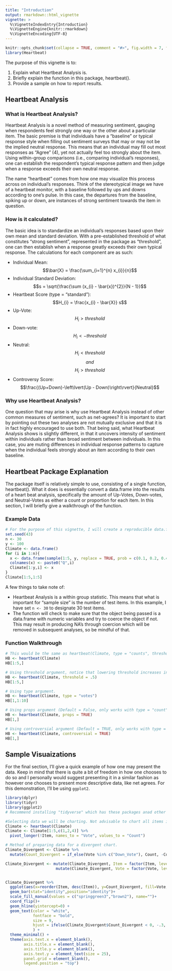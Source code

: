 ```yaml
---
title: "Introduction"
output: rmarkdown::html_vignette
vignette: >
  %\VignetteIndexEntry{Introduction}
  %\VignetteEngine{knitr::rmarkdown}
  %\VignetteEncoding{UTF-8}
---
```


```r
knitr::opts_chunk$set(collapse = TRUE, comment = "#>", fig.width = 7, fig.height = 7, fig.align = "center")
library(Heartbeat)
```
The purpose of this vignette is to:

1. Explain what Heartbeat Analysis is.
2. Briefly explain the function in this package, heartbeat().
3. Provide a sample on how to report results.


## Heartbeat Analysis

### What is Heartbeat Analysis?

Heartbeat Analysis is a novel method of measuring sentiment, gauging when respondents feel strongly one way or the other about a particular item. The basic premise is that individuals have a "baseline" or typical response style when filling out sentiment surveys that may or may not be the implied neutral response. This means that an individual may fill out most responses as "Agree" (4), yet not actually feel too strongly about the item. Using within-group comparisons (i.e., comparing individual's responses), one can establish the respondent's typical response pattern and then judge when a response exceeds their own neutral response. 

The name "heartbeat" comes from how one may visualize this process across on individual's responses. Think of the stereotypical image we have of a heartbeat monitor, with a baseline followed by ups and downs according to one's pulse. In this case, the departures from the baseline, spiking up or down, are instances of strong sentiment towards the item in question.


### How is it calculated?

The basic idea is to standardize an individual's responses based upon their own mean and standard deviation. With a pre-established threshold of what constitutes "strong sentiment", represented in the package as "threshold", one can then establish when a response greatly exceeds their own typical response. The calculations for each component are as such:

* Individual Mean: $$\bar{X} = \frac{\sum_{i=1}^{n} x_{i}}{n}$$
* Individual Standard Deviation: $$s = \sqrt{\frac{\sum (x_{i} - \bar{x})^{2}}{N - 1}}$$
* Heartbeat Score (type = "standard"): $$H_{i} =  \frac{x_{i} - \bar{X}} s$$
* Up-Vote: $$H_{i} > threshold$$
* Down-vote: $$H_{i} < -threshold$$
* Neutral: $$H_{i} < threshold$$ $$and$$ $$H_{i} > threshold$$
* Controversy Score: $$\frac{(Up+Down)-\left\lvert(Up - Down)\right\rvert}{Neutral}$$


### Why use Heartbeat Analysis?

One question that may arise is why use Heartbeat Analysis instead of other common measures of sentiment, such as net-agrees? It is important to start by pointing out these two analyses are not mutually exclusive and that it is in fact highly encouraged to use both. That being said, what Heartbeat Analysis shows is slightly different, in that it uncovers intensity of sentiment within individuals rather than broad sentiment between individuals. In this case, you are muting differences in individual response patterns to capture when the individual feels strongly about an item according to their own baseline. 


## Heartbeat Package Explanation

The package itself is relatively simple to use, consisting of a single function, heartbeat(). What it does is essentially convert a data.frame into the results of a heart beat analysis, specifically the amount of Up-Votes, Down-votes, and Neutral-Votes as either a count or proportion for each item. In this section, I will briefly give a walkthrough of the function.


### Example Data
```r
# For the purpose of this vignette, I will create a reproducible data.frame
set.seed(43)
n <- 30
y <- 100
Climate <- data.frame()
for (i in 1:n){
  x <- data.frame(sample(1:5, y, replace = TRUE, prob = c(0.1, 0.2, 0.4, 0.2, 0.1)))
  colnames(x) <- paste0("Q",i)
  Climate[1:y,i] <- x
}
Climate[1:5,1:5]

```

A few things to take note of:

* Heartbeat Analysis is a within group statistic. This means that what is important for "sample size" is the number of test items. In this example, I have set `n <- 30` to designate 30 test items.
* The function will check to make sure that the object being passed is a data.frame with numeric variables and try to coerce the object if not. This may result in producing NA's through coercion which will be removed in subsequent analyses, so be mindful of that.

### Function Walkthrough
```r
# This would be the same as heartbeat(Climate, type = "counts", threshold = 1, props = FALSE, controversial = TRUE)
HB <- heartbeat(Climate)
HB[1:5,]

# Using threshold argument, notice that lowering threshold increases instances of up/down votes.
HB <- heartbeat(Climate, threshold = .5)
HB[1:5,]

# Using type argument.
HB <- heartbeat(Climate, type = "votes")
HB[1,1:10]

# Using props argument (Default = False, only works with type = "count")
HB <- heartbeat(Climate, props = TRUE)
HB[1,]

# Using controversial argument (Default = TRUE, only works with type = "count")
HB <- heartbeat(Climate, controversial = TRUE)
HB[1,]

```



## Sample Visuaizations

For the final section, I'll give a quick example of how one may present the data. Keep in mind that there is quite a bit of freedom in how one chooses to do so and I personally would suggest presenting it in a similar fashion as however one chooses to present more descriptive data, like net agrees. For this demonstration, I'll be using `ggplot2`.

```r
library(dplyr)
library(tidyr)
library(ggplot2)
# Recommend installing "tidyverse" which has these packages anad other useful packages grouped together.

#Selecting data we will be charting. Not advisable to chart all items in a single plot.
Climate <- heartbeat(Climate)
Climate <- Climate[1:5,c(1,2,4)] %>% 
  pivot_longer(!Item, names_to = "Vote", values_to = "Count") 

# Method of preparing data for a divergent chart.
Climate_Divergent <- Climate %>%
  mutate(Count_Divergent = if_else(Vote %in% c("Down_Vote"), Count, -Count))

Climate_Divergent <- mutate(Climate_Divergent, Item = factor(Item, levels = unique(Item))) %>%
                      mutate(Climate_Divergent, Vote = factor(Vote, levels = c("Up_Vote", "Down_Vote")))


Climate_Divergent %>%
  ggplot(aes(x=reorder(Item, desc(Item)), y=Count_Divergent, fill=Vote, label=Count))+
  geom_bar(stat="identity",position="identity")+
  scale_fill_manual(values = c("springgreen3","brown2"), name="")+
  coord_flip()+
  geom_hline(yintercept=0) + 
  geom_text(color = "white",
            fontface = "bold",
            size = 9,
            hjust = ifelse(Climate_Divergent$Count_Divergent < 0, -.3, 1.5) # move labels independently
            ) +
  theme_minimal() + 
  theme(axis.text.x = element_blank(),
        axis.title.x = element_blank(),
        axis.title.y = element_blank(),
        axis.text.y = element_text(size = 25),
        panel.grid = element_blank(),
        legend.position = "top") 

```

